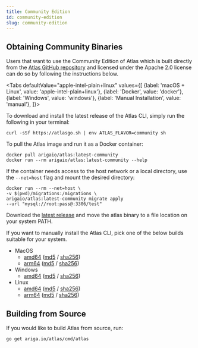 ```yaml
---
title: Community Edition
id: community-edition
slug: community-edition
---
```


## Obtaining Community Binaries

Users that want to use the Community Edition of Atlas which is built directly from the
[Atlas GitHub repository](https://github.com/ariga/atlas) and licensed under the
Apache 2.0 license can do so by following the instructions below.

<Tabs
    defaultValue="apple-intel-plain+linux"
    values={[
        {label: 'macOS + Linux', value: 'apple-intel-plain+linux'},
        {label: 'Docker', value: 'docker'},
        {label: 'Windows', value: 'windows'},
        {label: 'Manual Installation', value: 'manual'},
    ]}>
<TabItem value="apple-intel-plain+linux">

To download and install the latest release of the Atlas CLI, simply run the following in your terminal:

```shell
curl -sSf https://atlasgo.sh | env ATLAS_FLAVOR=community sh
```

</TabItem>
<TabItem value="docker">

To pull the Atlas image and run it as a Docker container:

```shell
docker pull arigaio/atlas:latest-community
docker run --rm arigaio/atlas:latest-community --help
```

If the container needs access to the host network or a local directory, use the `--net=host` flag and mount the desired
directory:

```shell
docker run --rm --net=host \
-v $(pwd)/migrations:/migrations \
arigaio/atlas:latest-community migrate apply
--url "mysql://root:pass@:3306/test"
```

</TabItem>
<TabItem value="windows">

Download the [latest release](https://release.ariga.io/atlas/atlas-community-windows-amd64-latest.exe) and
move the atlas binary to a file location on your system PATH.

</TabItem>
<TabItem value="manual">

If you want to manually install the Atlas CLI, pick one of the below builds suitable for your system.

* MacOS
  * [amd64](https://release.ariga.io/atlas/atlas-community-darwin-amd64-latest) ([md5](https://release.ariga.io/atlas/atlas-community-darwin-amd64-latest.md5) / [sha256](https://release.ariga.io/atlas/atlas-community-darwin-amd64-latest.sha256))
  * [arm64](https://release.ariga.io/atlas/atlas-community-darwin-arm64-latest) ([md5](https://release.ariga.io/atlas/atlas-community-darwin-arm64-latest.md5) / [sha256](https://release.ariga.io/atlas/atlas-community-darwin-arm64-latest.sha256))
* Windows
  * [amd64](https://release.ariga.io/atlas/atlas-community-windows-amd64-latest.exe) ([md5](https://release.ariga.io/atlas/atlas-community-windows-amd64-latest.exe.md5) / [sha256](https://release.ariga.io/atlas/atlas-community-windows-amd64-latest.exe.sha256))
* Linux
  * [amd64](https://release.ariga.io/atlas/atlas-community-linux-amd64-latest) ([md5](https://release.ariga.io/atlas/atlas-community-linux-amd64-latest.md5) / [sha256](https://release.ariga.io/atlas/atlas-community-linux-amd64-latest.sha256))
  * [arm64](https://release.ariga.io/atlas/atlas-community-linux-arm64-latest) ([md5](https://release.ariga.io/atlas/atlas-community-linux-arm64-latest.md5) / [sha256](https://release.ariga.io/atlas/atlas-community-linux-arm64-latest.sha256))

</TabItem>
</Tabs>

## Building from Source

If you would like to build Atlas from source, run:

```
go get ariga.io/atlas/cmd/atlas
```